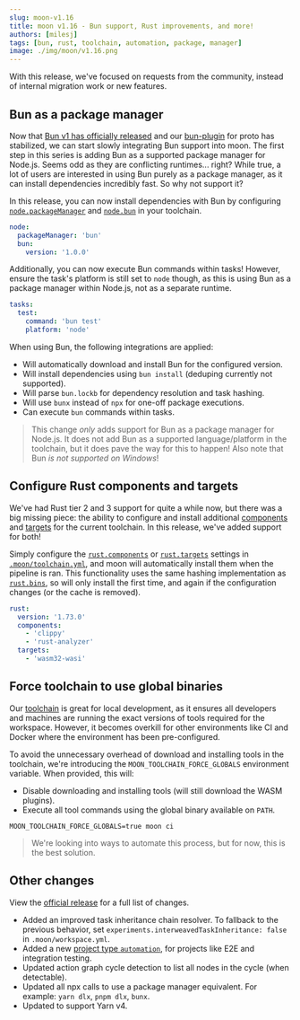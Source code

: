 ```yaml
---
slug: moon-v1.16
title: moon v1.16 - Bun support, Rust improvements, and more!
authors: [milesj]
tags: [bun, rust, toolchain, automation, package, manager]
image: ./img/moon/v1.16.png
---
```


With this release, we've focused on requests from the community, instead of internal migration work
or new features.

<!--truncate-->

## Bun as a package manager

Now that [Bun v1 has officially released](https://bun.sh/blog/bun-v1.0) and our
[bun-plugin](https://github.com/moonrepo/bun-plugin) for proto has stabilized, we can start slowly
integrating Bun support into moon. The first step in this series is adding Bun as a supported
package manager for Node.js. Seems odd as they are conflicting runtimes... right? While true, a lot
of users are interested in using Bun purely as a package manager, as it can install dependencies
incredibly fast. So why not support it?

In this release, you can now install dependencies with Bun by configuring
[`node.packageManager`](/docs/config/toolchain#packagemanager) and
[`node.bun`](/docs/config/toolchain#npm-pnpm-yarn-bun) in your toolchain.

```yaml title=".moon/toolchain.yml"
node:
  packageManager: 'bun'
  bun:
    version: '1.0.0'
```

Additionally, you can now execute Bun commands within tasks! However, ensure the task's platform is
still set to `node` though, as this is using Bun as a package manager within Node.js, not as a
separate runtime.

```yaml title="moon.yml"
tasks:
  test:
    command: 'bun test'
    platform: 'node'
```

When using Bun, the following integrations are applied:

- Will automatically download and install Bun for the configured version.
- Will install dependencies using `bun install` (deduping currently not supported).
- Will parse `bun.lockb` for dependency resolution and task hashing.
- Will use `bunx` instead of `npx` for one-off package executions.
- Can execute `bun` commands within tasks.

> This change _only_ adds support for Bun as a package manager for Node.js. It does not add Bun as a
> supported language/platform in the toolchain, but it does pave the way for this to happen! Also
> note that Bun _is not supported on Windows_!

## Configure Rust components and targets

We've had Rust tier 2 and 3 support for quite a while now, but there was a big missing piece: the
ability to configure and install additional
[components](https://rust-lang.github.io/rustup/concepts/components.html) and
[targets](https://doc.rust-lang.org/nightly/rustc/platform-support.html) for the current toolchain.
In this release, we've added support for both!

Simply configure the [`rust.components`](/docs/config/toolchain#components) or
[`rust.targets`](/docs/config/toolchain#targets) settings in
[`.moon/toolchain.yml`](/docs/config/toolchain), and moon will automatically install them when the
pipeline is ran. This functionality uses the same hashing implementation as
[`rust.bins`](/docs/config/toolchain#bins-1), so will only install the first time, and again if the
configuration changes (or the cache is removed).

```yaml title=".moon/toolchain.yml"
rust:
  version: '1.73.0'
  components:
    - 'clippy'
    - 'rust-analyzer'
  targets:
    - 'wasm32-wasi'
```

## Force toolchain to use global binaries

Our [toolchain](/docs/concepts/toolchain) is great for local development, as it ensures all
developers and machines are running the exact versions of tools required for the workspace. However,
it becomes overkill for other environments like CI and Docker where the environment has been
pre-configured.

To avoid the unnecessary overhead of download and installing tools in the toolchain, we're
introducing the `MOON_TOOLCHAIN_FORCE_GLOBALS` environment variable. When provided, this will:

- Disable downloading and installing tools (will still download the WASM plugins).
- Execute all tool commands using the global binary available on `PATH`.

```shell
MOON_TOOLCHAIN_FORCE_GLOBALS=true moon ci
```

> We're looking into ways to automate this process, but for now, this is the best solution.

## Other changes

View the [official release](https://github.com/moonrepo/moon/releases/tag/v1.16.0) for a full list
of changes.

- Added an improved task inheritance chain resolver. To fallback to the previous behavior, set
  `experiments.interweavedTaskInheritance: false` in `.moon/workspace.yml`.
- Added a new [project type `automation`](/docs/config/project#type), for projects like E2E and
  integration testing.
- Updated action graph cycle detection to list all nodes in the cycle (when detectable).
- Updated all npx calls to use a package manager equivalent. For example: `yarn dlx`, `pnpm dlx`,
  `bunx`.
- Updated to support Yarn v4.
